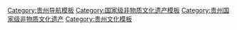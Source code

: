 {{Navbox
|name = 贵州国家级非物质文化遗产
|title = 贵州[[国家级非物质文化遗产代表性项目名录]]
|titlestyle =
|image =
|style = text-align:left;
|state = {{{state<includeonly>|collapsed</includeonly>}}}
|groupstyle = text-align:center;
| listclass = hlist
|group1 = 民间文学
|list1 = 
* [[苗族古歌]]<sup>注</sup>
* [[刻道]]
* [[仰阿莎]]
* [[布依族盘歌]]
* [[珠郎娘美]]
* [[苗族贾理]]
* [[亚鲁王]]
* [[巴狄雄萨滚]]
|group2 = 传统音乐
|list2 = 
* [[侗族大歌]]<sup>注</sup>
* [[侗族琵琶歌]]
* [[多声部民歌]]<sup>注</sup>（[[苗族多声部民歌]]，[[簪汪传]]）
* [[铜鼓十二调]]
* [[苗族民歌]]<sup>注</sup>（[[苗族飞歌]]）
* [[布依族民歌]]（[[好花红调]]）
* [[彝族民歌]]<sup>注</sup>（[[彝族山歌]]）
* [[芦笙音乐]]<sup>注</sup>（[[苗族芒筒芦笙]]）
* [[布依族勒尤]]
* [[土家族民歌]]<sup>注</sup>
* [[仡佬族民歌]]
|group3 = 传统舞蹈
|list3 = 
* [[狮舞]]<sup>注</sup>（[[布依族高台狮灯舞]]）
* [[苗族芦笙舞]]（[[锦鸡舞]]，[[鼓龙鼓虎-长衫龙]]，[[滚山珠]]）
* [[木鼓舞]]<sup>注</sup>（[[反排苗族木鼓舞]]）
* [[铜鼓舞]]<sup>注</sup>（[[雷山苗族铜鼓舞]]）
* [[毛南族打猴鼓舞]]
* [[瑶族猴鼓舞]]
* [[彝族铃铛舞]]
* [[阿妹戚托]]
* [[布依族转场舞]]
* [[苗族古瓢舞]]
|group4 = 传统戏剧
|list4 = 
* [[花灯戏]]<sup>注</sup>（[[思南花灯戏]]）
* [[侗戏]]<sup>注</sup>
* [[布依戏]]
* [[彝族撮泰吉]]
* [[傩戏]]<sup>注</sup>（[[德江傩堂戏]]，[[仡佬族傩戏]]，[[荔波布依族傩戏]]，[[庆坛]]）
* [[安顺地戏]]
* [[木偶戏]]<sup>注</sup>（[[石阡木偶戏]]）
* [[黔剧]]
* [[阳戏]]（[[贵州阳戏]]）
|group5 = 曲艺
|list5 = 
* [[布依族八音坐唱]]
* [[噶百福]]
* [[旭早]]
|group6 = 传统体育<br>游艺与杂技
|list6 = 
* [[赛龙舟]]<sup>注</sup>
* [[布依族武术]]
* [[赤水独竹漂]]
|group7 = 传统美术
|list7 = 
* [[剪纸]]<sup>注</sup>（[[苗族剪纸]]，[[水族剪纸]]）
* [[苗绣]]（[[雷山苗绣]]，[[花溪苗绣]]，[[剑河苗绣]]，[[松桃苗绣]]）
* [[水族马尾绣]]
* [[泥塑]]<sup>注</sup>（[[苗族泥哨]]）
* [[侗族刺绣]]
* [[布依族刺绣]]
|group8 = 传统技艺
|list8 = 
* [[蜡染技艺]]<sup>注</sup>（[[苗族蜡染技艺]]，[[黄平蜡染技艺]]，[[织金苗族蜡染]]）
* [[侗族木构建筑营造技艺]]<sup>注</sup>
* [[苗寨吊脚楼营造技艺]]
* [[苗族芦笙制作技艺]]<sup>注</sup>
* [[玉屏箫笛制作技艺]]
* [[银饰锻制技艺]]<sup>注</sup>（[[苗族银饰锻制技艺]]，[[苗族银饰制作技艺]]）
* [[茅台酒|茅台酒酿制技艺]]
* [[皮紙|皮纸制作技艺]]<sup>注</sup>
* [[陶器烧制技艺]]<sup>注</sup>（[[牙舟陶器烧制技艺]]）
* [[苗錦|苗族织锦技艺]]
* [[枫香印染技艺]]
* [[民族乐器制作技艺]]<sup>注</sup>（[[苗族芦笙制作技艺]]）
* [[彝族漆器|彝族漆器髹饰技艺]]<sup>注</sup>
* [[绿茶制作技艺]]<sup>注</sup>（[[都匀毛尖|都匀毛尖茶制作技艺]]）
* [[凯里酸汤鱼制作技艺]]
* [[白酒 (蒸餾酒)|蒸馏酒传统酿造技艺]]<sup>注</sup>（[[董酒|董酒酿制技艺]]）
* [[酿醋技艺]]（[[赤水晒醋|赤水晒醋制作技艺]]）
* [[砚台制作技艺]]（[[思州石砚|思州石砚制作技艺]]）
|group9 = 传统医药
|list9 = 
* [[中医传统制剂方法]]<sup>注</sup>（[[廖氏化风丹制作技艺]]）
* [[传统中医药文化]]<sup>注</sup>（[[同濟堂|同济堂传统中药文化]]）
* [[瑶族医药]]（[[药浴疗法]]）
* [[苗医药]]<sup>注</sup>（[[骨伤蛇伤疗法]]，[[九节茶药制作工艺]]，[[骨髓骨伤药膏]]）
* [[侗医药]]（[[过路黄药制作工艺]]）
* [[布依族医药]]（[[益肝草制作技艺]]）
|group10 = 民俗
|list10 = 
* [[火把节]]<sup>注</sup>（[[彝族火把节]]）
* [[三月三]]<sup>注</sup>（[[报京三月三]]）
* [[苗族鼓藏节]]
* [[端節|水族端节]]
* [[布依族查白歌节]]
* [[苗族姊妹节]]
* [[侗族萨玛节]]
* [[仡佬毛龙节]]
* [[苗族服饰]]<sup>注</sup>
* [[农历二十四节气]]<sup>注</sup>（[[石阡说春]]）
* [[水書|水书习俗]]
* [[苗族独木龙舟节]]
* [[苗族跳花节]]
* [[苗年]]
* [[民间信俗]]<sup>注</sup>（[[屯堡抬亭子]]）
* [[布依族“三月三”]]
* [[侗年]]
* [[歌会]]<sup>注</sup>（[[四十八寨歌节]]）
* [[月也]]
* [[规约习俗]]（[[苗族栽岩习俗]]，[[侗族款约]]）
* [[仡佬族三幺台习俗]]
* [[布依族服饰]]
* [[侗族服饰]]
* [[元宵节]]<sup>注</sup>（[[德江炸龙习俗]]，[[苗族舞龙嘘花习俗]]）

|below = 
注：多省区市联合申报
}}<noinclude>
[[Category:贵州导航模板]]
[[Category:国家级非物质文化遗产模板]]
[[Category:贵州国家级非物质文化遗产]]
[[Category:贵州文化模板]]
</noinclude>